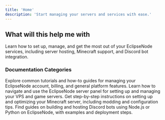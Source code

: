 ```yaml
---
title: 'Home'
description: 'Start managing your servers and services with ease.'
---
```


## What will this help me with

Learn how to set up, manage, and get the most out of your EclipseNode services, including server hosting, Minecraft support, and Discord bot integration.

### Documentation Categories

<CardGroup>

  <Card title="General How-tos" icon="book-open" href="/dashboards/free">
    Explore common tutorials and how-to guides for managing your EclipseNode account, billing, and general platform features.
  </Card>

  <Card title="Server Panel Support" icon="server" href="/dashboards/server">
    Learn how to navigate and use the EclipseNode server panel for setting up and managing your VPS and game servers.
  </Card>

  <Card title="Minecraft Server Support" icon="block" href="/games/minecraft">
    Get step-by-step instructions on setting up and optimizing your Minecraft server, including modding and configuration tips.
  </Card>

  <Card title="Discord Bot Support (NodeJS/Python) " icon="discord" href="/bots">
    Find guides on building and hosting Discord bots using Node.js or Python on EclipseNode, with examples and deployment steps.
  </Card>

</CardGroup>